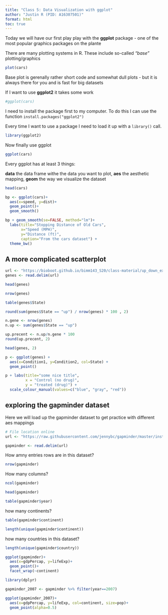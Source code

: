 ```yaml
---
title: "Class 5: Data Visualization with ggplot"
author: "Justin R (PID: A16307501)"
format: html
toc: true
---
```


Today we will have our first play play with the **ggplot** package - one of the most popular graphics packages on the plante

There are many plotting systems in R. These include so-called *"base"* plotting/graphics

```r
plot(cars)
```

Base plot is gerenally rather short code and somewhat dull plots - but it is always there for you and is fast for big datasets


If I want to use **ggplot2** it takes some work

```r
#ggplot(cars)
```

I need to install the package first to my computer. To do this I can use the function `install.packages("ggplot2")`

Every time I want to use a package I need to load it up with a `library()` call.

```r
library(ggplot2)
```

Now finally use ggplot

```r
ggplot(cars)
```
Every ggplot has at least 3 things:

**data** the data frame withe the data you want to plot,
**aes** the aesthetic mapping,
**geom** the way we visualize the dataset

```r
head(cars)
```



```r
bp <- ggplot(cars)+
  aes(x=speed, y=dist)+
  geom_point()+
  geom_smooth()
```

```r
bp + geom_smooth(se=FALSE, method="lm")+
  labs(title="Stopping Distance of Old Cars",
       x="Speed (MPH)",
       y="Distance (ft)",
       caption="From the cars dataset") +
  theme_bw()
```

## A more complicated scatterplot

```r
url <- "https://bioboot.github.io/bimm143_S20/class-material/up_down_expression.txt"
genes <- read.delim(url)
```

```r
head(genes)
```


```r
nrow(genes)
```

```r
table(genes$State)
```

```r
round(sum(genes$State == "up") / nrow(genes) * 100 , 2)
```

```r
n.gene <- nrow(genes)
n.up <- sum(genes$State == "up")

up.precent <- n.up/n.gene * 100
round(up.precent, 2)
```

```r
head(genes, 2)
```

```r
p <- ggplot(genes) +
  aes(x=Condition1, y=Condition2, col=State) +
  geom_point()
```

```r
p + labs(title="some nice title",
         x = "Control (no drug)",
         y = "treated (drug)") +
  scale_colour_manual(values=c("blue", "gray", "red"))
```

## exploring the gapminder dataset

Here we will load up the gapminder dataset to get practice with different aes mappings

```r
# File location online
url <- "https://raw.githubusercontent.com/jennybc/gapminder/master/inst/extdata/gapminder.tsv"

gapminder <- read.delim(url)
```

How amny entries rows are in this dataset?

```r
nrow(gapminder)
```

How many columns?

```r
ncol(gapminder)
```

```r
head(gapminder)
```
```r
table(gapminder$year)
```

how many continents?

```r
table(gapminder$continent)
```
```r
length(unique(gapminder$continent))
```
how many countries in this dataset?

```r
length(unique(gapminder$country))
```

```r
ggplot(gapminder)+
  aes(x=gdpPercap, y=lifeExp)+
  geom_point()+
  facet_wrap(~continent)

```
```r
library(dplyr)

gapminder_2007 <- gapminder %>% filter(year==2007)
```

```r
ggplot(gapminder_2007)+
  aes(x=gdpPercap, y=lifeExp, col=continent, size=pop)+
  geom_point(alpha=0.5)
```


